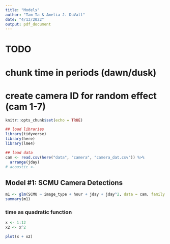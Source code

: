 ```yaml
---
title: "Models"
author: "Tam Ta & Amelia J. DuVall"
date: "4/13/2022"
output: pdf_document
---
```


# TODO
# chunk time in periods (dawn/dusk)
# create camera ID for random effect (cam 1-7)

```r
knitr::opts_chunk$set(echo = TRUE)

## load libraries
library(tidyverse)
library(here)
library(lme4)

## load data
cam <- read.csv(here("data", "camera", "camera_dat.csv")) %>%
  arrange(jday)
# acoustic <- 
```

## Model #1: SCMU Camera Detections
```r
m1 <- glm(SCMU ~ image_type + hour + jday + jday^2, data = cam, family = binomial)
summary(m1)
```
### time as quadratic function
```r
x <- 1:12
x2 <- x^2

plot(x + x2)


```

